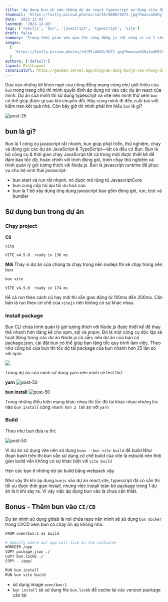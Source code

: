 ```yaml
---
title: 'Áp dụng bun.sh vào những dự án react typescript sử dụng vite đã có sẳn'
thumnail: 'https://fastly.picsum.photos/id/55/4608/3072.jpg?hmac=ahGhylwdN52ULB37deeMZX6T_G7NiERtoPhwydMvUKQ'
date: '2023-12-03'
lastmod: '2023-12-03'
tags: ['reactjs', 'bun', 'javascript', 'typescript', 'vite']
draft: false
summary: 'Trong thời gian vừa qua thì cộng đồng js rất nóng vì có 1 công cụ hỗ trợ javascript chạy rất nhanh hỗ trợ run, test, bundle cho các dự án javasript và typescript với khẩu hiệu là all with Bun'
images:
  [
    'https://fastly.picsum.photos/id/55/4608/3072.jpg?hmac=ahGhylwdN52ULB37deeMZX6T_G7NiERtoPhwydMvUKQ',
  ]
authors: ['default']
layout: PostLayout
canonicalUrl: https://gaoden.vercel.app/blog/ap-dung-bunjs-vao-nhung-du-an-react-vite-typescript-da-ton-tai
---
```


<TOCInline toc={props.toc} exclude="" toHeading={2} />

Dựa vào những lời khen ngợi của cộng đồng mạng cũng như giới thiệu của `bun` trong trang chủ thì mình quyết định áp dụng nó vào các dự án react của mình.
Dự án của mình thì sử dụng typescript và vite nên mình thử xem `bun` có thể giúp được gì sau khi chuyển đổi. Hãy cùng mình đi đến cuối bài viết kiểm tran kết quả nhá.
Còn bây giờ thì mình phải tìm hiểu `bun` là gì?

![post-25](https://hksbjaideaoctdqnkzug.supabase.co/storage/v1/object/public/post/bun)

## bun là gì?

Bun là 1 công cụ javascript rất nhanh, bun giúp phát triển, thử nghiệm, chạy và đóng gói các dự án JavaScript & TypeScript—tất cả đều có Bun. Bun là bộ công cụ & thời gian chạy JavaScript tất cả trong một được thiết kế để đảm bảo tốc độ, hoàn chỉnh với trình đóng gói, trình chạy thử nghiệm và trình quản lý gói tương thích với Node.js.
Bun là javascript runtime để phục vụ cho hệ sinh thái javascript:

- bun start và run rất nhanh. nó được mở rộng từ JavascriptCore
- bun cung cấp hộ api tối ưu hoá cao
- bun là 1 bộ xây dựng ứng dụng javascript bao gồm đóng gói, run, test và bundler

## Sử dụng bun trong dự án

### Chạy project

**Cũ**

```BASH
vite
```

`VITE v4.5.0  ready in 136 ms`

**Mới**
Thay vì dự án của chúng ta chạy trong nền nodejs thì sẽ chạy trong nền bun

```BASH
bun vite
```

`VITE v4.5.0  ready in 174 ms`

Kể cả run theo cách cũ hay mới thì vẫn giao động từ 100ms đến 200ms. Căn bản là run theo cơ chế của `vitejs` nên không có sự khác nhau.

### Install package

Bun CLI chứa trình quản lý gói tương thích với Node.js được thiết kế để thay thế nhanh hơn đáng kể cho npm, sợi và pnpm. Đó là một công cụ độc lập sẽ hoạt động trong các dự án Node.js có sẵn; nếu dự án của bạn có package.json, cài đặt bun có thể giúp bạn tăng tốc quy trình làm việc.
Theo như công bố của bun thì tốc độ tải package của bun nhanh hơn 25 lần so với npm

![](https://hksbjaideaoctdqnkzug.supabase.co/storage/v1/object/public/post/bun-install)

Trong dự án của mình sử dụng yarn nên mình sẽ test thử.

**yarn**
![post-50](https://hksbjaideaoctdqnkzug.supabase.co/storage/v1/object/public/post/yarn-install)

**bun install**
![post-50](https://hksbjaideaoctdqnkzug.supabase.co/storage/v1/object/public/post/bun-install-script)

Trong những điều kiện mạng khác nhau thì tốc độ tải khác nhau nhưng lúc nào `bun install` cũng `nhanh hơn 2 lần` so với `yarn`

### Build

Theo như bun đưa ra thì:

![post-50](https://hksbjaideaoctdqnkzug.supabase.co/storage/v1/object/public/post/bun-build-compare?t=2023-12-03T09%3A03%3A14.463Z)

Vì dự án sử dụng vite nên sử dụng `bunx --bun vite build` để build
Như đoạn bash trên thì bun vẫn sử dụng cơ chế build của vite là esbuild nên thời gian build vẫn không có sự khác biệt với `vite build`

Hẹn các bạn ở những dự án build bằng webpack vậy.

Như vậy thì khi áp dụng `bunjs` vào dự án react,vite, typescript đã có sẳn thì tối ưu được thời gian install, nhưng việc install toàn bộ package trong 1 dự án là ít khi sảy ra.
Vì vậy việc áp dụng bun vào là chưa cần thiết.

## Bonus - Thêm bun vào `CI/CD`

Dự án mình sử dụng gitlab là nơi chứa repo nên mình sẽ sử dụng `bun docker` trong CI/CD xem bun có chạy ổn áp không nhá.

```BASH
FROM oven/bun:1 as build

# Specify where our app will live in the container
WORKDIR /app
COPY package.json ./
COPY bun.lockb ./
COPY . /app/

RUN bun install
RUN bun vite build
```

- sử dụng image `oven/bun:1`
- `bun install` sẽ sử dụng file `bun.lockb` để cache lại các version package cần tải
